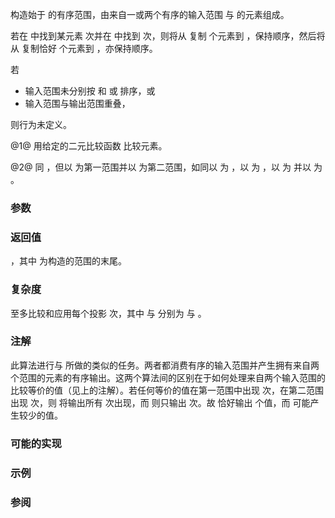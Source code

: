 {{cpp/ranges/title|set_union|set_union_result}}
{{cpp/algorithm/ranges/navbar}}
{{dcl begin}}
{{dcl header|algorithm}}
{{dcl h|调用签名}}
{{dcl|num=1|since=c++20|1=
template&lt; std::input_iterator I1, std::sentinel_for&lt;I1&gt; S1,
          std::input_iterator I2, std::sentinel_for&lt;I2&gt; S2,
          std::weakly_incrementable O, class Comp = ranges::less,
          class Proj1 = std::identity, class Proj2 = std::identity &gt;
requires std::mergeable&lt;I1, I2, O, Comp, Proj1, Proj2&gt;
constexpr set_union_result&lt;I1, I2, O&gt;
    set_union( I1 first1, S1 last1, I2 first2, S2 last2,
               O result, Comp comp = {},
               Proj1 proj1 = {}, Proj2 proj2 = {} );
}}
{{dcl|num=2|since=c++20|1=
template&lt; ranges::input_range R1, ranges::input_range R2,
          std::weakly_incrementable O, class Comp = ranges::less,
          class Proj1 = std::identity, class Proj2 = std::identity &gt;
requires std::mergeable&lt;ranges::iterator_t&lt;R1&gt;, ranges::iterator_t&lt;R2&gt;,
                        O, Comp, Proj1, Proj2&gt;
constexpr set_union_result&lt;ranges::borrowed_iterator_t&lt;R1&gt;,
                           ranges::borrowed_iterator_t&lt;R2&gt;, O&gt;
    set_union( R1&amp;&amp; r1, R2&amp;&amp; r2, O result, Comp comp = {},
               Proj1 proj1 = {}, Proj2 proj2 = {} );
}}
{{dcl h|辅助类型}}
{{dcl|num=3|since=c++20|1=
template&lt; class I1, class I2, class O &gt;
using set_union_result = ranges::in_in_out_result&lt;I1, I2, O&gt;;
}}
{{dcl end}}

构造始于 {{c|result}} 的有序范围，由来自一或两个有序的输入范围 {{range|first1|last1}} 与 {{range|first2|last2}} 的元素组成。

若在 {{range|first1|last1}} 中找到某元素 {{tt|m}} 次并在 {{range|first2|last2}} 中找到 {{tt|n}} 次，则将从 {{range|first1|last1}} 复制 {{tt|m}} 个元素到 {{c|result}}，保持顺序，然后将从 {{range|first2|last2}} 复制恰好 {{c|max(n-m, 0)}} 个元素到 {{c|result}}，亦保持顺序。

若
* 输入范围未分别按 {{c|comp}} 和 {{c|proj1}} 或 {{c|proj2}} 排序，或
* 输入范围与输出范围重叠，
则行为未定义。

@1@ 用给定的二元比较函数 {{c|comp}} 比较元素。

@2@ 同 {{v|1}}，但以 {{c|r1}} 为第一范围并以 {{c|r2}} 为第二范围，如同以 {{c|ranges::begin(r1)}} 为 {{tt|first1}}，以 {{c|ranges::end(r1)}} 为 {{c|last1}}，以 {{c|ranges::begin(r2)}} 为 {{c|first2}} 并以 {{c|ranges::end(r2)}} 为 {{c|last2}}。

{{cpp/ranges/niebloid}}

===参数===
{{par begin}}
{{par range|first1|last1|3=|range=第一个输入的有序|sentinel=yes}}
{{par range|first2|last2|3=|range=第二个输入的有序|sentinel=yes}}
{{par | r1 | 第一个输入的有序范围}}
{{par | r2 | 第二个输入的有序范围}}
{{par | result | 输出范围的起始}}
{{par | comp | 应用到投影后元素的比较器}}
{{par | proj1 | 应用到第一个范围元素的投影}}
{{par | proj2 | 应用到第二个范围元素的投影}}
{{par end}}

===返回值===
{{c|{last1, last2, result_last} }}，其中 {{c|result_last}} 为构造的范围的末尾。

===复杂度===
至多比较和应用每个投影 {{mathjax-or|\(\scriptsize 2\cdot(N_1+N_2)-1\)|2&amp;middot;(N{{su|b=1}}+N{{su|b=2}})-1}} 次，其中 {{mathjax-or|\(\scriptsize N_1\)|N{{su|b=1}}}} 与 {{mathjax-or|\(\scriptsize N_2\)|N{{su|b=2}}}} 分别为 {{c|ranges::distance(first1, last1)}} 与 {{c|ranges::distance(first2, last2)}}。

===注解===
此算法进行与 {{lc|ranges::merge}} 所做的类似的任务。两者都消费有序的输入范围并产生拥有来自两个范围的元素的有序输出。这两个算法间的区别在于如何处理来自两个输入范围的比较等价的值（见{{named req|LessThanComparable}}上的注解）。若任何等价的值在第一范围中出现 {{tt|n}} 次，在第二范围出现 {{tt|m}} 次，则 {{lc|ranges::merge}} 将输出所有 {{c|n+m}} 次出现，而 {{tt|ranges::set_union}} 则只输出 {{c|std::max(n, m)}} 次。故 {{lc|ranges::merge}} 恰好输出 {{mathjax-or|\(\scriptsize (N_1+N_2)\)|(N{{su|b=1}}+N{{su|b=2}})}} 个值，而 {{tt|ranges::set_union}} 可能产生较少的值。

===可能的实现===
{{eq fun|1=
struct set_union_fn
{
    template&lt;std::input_iterator I1, std::sentinel_for&lt;I1&gt; S1,
             std::input_iterator I2, std::sentinel_for&lt;I2&gt; S2,
             std::weakly_incrementable O, class Comp = ranges::less,
             class Proj1 = std::identity, class Proj2 = std::identity&gt;
    requires std::mergeable&lt;I1, I2, O, Comp, Proj1, Proj2&gt;
    constexpr ranges::set_union_result&lt;I1, I2, O&gt;
        operator()(I1 first1, S1 last1, I2 first2, S2 last2,
                   O result, Comp comp = {},
                   Proj1 proj1 = {}, Proj2 proj2 = {}) const
    {
        for (; !(first1 == last1 or first2 == last2); ++result)
        {
            if (std::invoke(comp, std::invoke(proj1, *first1),
                                  std::invoke(proj2, *first2)))
            {
                *result = *first1;
                ++first1;
            }
            else if (std::invoke(comp, std::invoke(proj2, *first2),
                                       std::invoke(proj1, *first1)))
            {
                *result = *first2;
                ++first2;
            }
            else
            {
                *result = *first1;
                ++first1;
                ++first2;
            }
        }
        auto res1 = ranges::copy(std::move(first1), std::move(last1), std::move(result));
        auto res2 = ranges::copy(std::move(first2), std::move(last2), std::move(res1.out));
        return {std::move(res1.in), std::move(res2.in), std::move(res2.out)};
    }

    template&lt;ranges::input_range R1, ranges::input_range R2,
             std::weakly_incrementable O, class Comp = ranges::less,
             class Proj1 = std::identity, class Proj2 = std::identity&gt;
    requires std::mergeable&lt;ranges::iterator_t&lt;R1&gt;, ranges::iterator_t&lt;R2&gt;,
                            O, Comp, Proj1, Proj2&gt;
    constexpr ranges::set_union_result&lt;ranges::borrowed_iterator_t&lt;R1&gt;,
                                       ranges::borrowed_iterator_t&lt;R2&gt;, O&gt;
        operator()(R1&amp;&amp; r1, R2&amp;&amp; r2, O result, Comp comp = {},
                   Proj1 proj1 = {}, Proj2 proj2 = {}) const
    {
        return (*this)(ranges::begin(r1), ranges::end(r1),
                       ranges::begin(r2), ranges::end(r2),
                       std::move(result), std::move(comp),
                       std::move(proj1), std::move(proj2));
    }
};

inline constexpr set_union_fn set_union {};
}}

===示例===
{{example
|code=
#include &lt;algorithm&gt;
#include &lt;iostream&gt;
#include &lt;iterator&gt;
#include &lt;vector&gt;

void print(const auto&amp; in1, const auto&amp; in2, auto first, auto last)
{
    std::cout &lt;&lt; "{ ";
    for (const auto&amp; e : in1)
        std::cout &lt;&lt; e &lt;&lt; ' ';
    std::cout &lt;&lt; "} ∪ { ";
    for (const auto&amp; e : in2)
        std::cout &lt;&lt; e &lt;&lt; ' ';
    std::cout &lt;&lt; "} =\n{ ";
    while (!(first == last))
        std::cout &lt;&lt; *first++ &lt;&lt; ' ';
    std::cout &lt;&lt; "}\n\n";
}

int main()
{
    std::vector&lt;int&gt; in1, in2, out;

    in1 = {1, 2, 3, 4, 5};
    in2 = {      3, 4, 5, 6, 7};
    out.resize(in1.size() + in2.size());
    const auto ret = std::ranges::set_union(in1, in2, out.begin());
    print(in1, in2, out.begin(), ret.out);

    in1 = {1, 2, 3, 4, 5, 5, 5};
    in2 = {      3, 4, 5, 6, 7};
    out.clear();
    out.reserve(in1.size() + in2.size());
    std::ranges::set_union(in1, in2, std::back_inserter(out));
    print(in1, in2, out.cbegin(), out.cend());
}
|output=
{ 1 2 3 4 5 } ∪ { 3 4 5 6 7 } =
{ 1 2 3 4 5 6 7 }

{ 1 2 3 4 5 5 5 } ∪ { 3 4 5 6 7 } =
{ 1 2 3 4 5 5 5 6 7 }
}}

===参阅===
{{dsc begin}}
{{dsc inc|cpp/algorithm/ranges/dsc set_difference}}
{{dsc inc|cpp/algorithm/ranges/dsc set_intersection}}
{{dsc inc|cpp/algorithm/ranges/dsc set_symmetric_difference}}
{{dsc inc|cpp/algorithm/ranges/dsc merge}}
{{dsc inc|cpp/algorithm/ranges/dsc includes}}
{{dsc inc|cpp/algorithm/dsc set_union}}
{{dsc end}}

{{langlinks|de|en|es|fr|it|ja|pt|ru}}